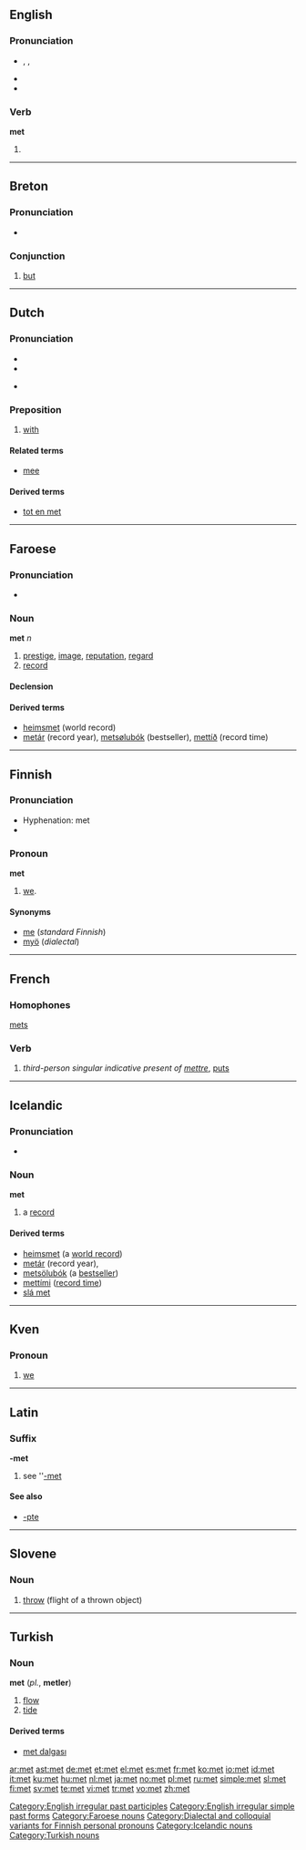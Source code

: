 {{also|Met|-met|MET}}
==English==
{{rank|able|five|need|394|met|boy|c.|strong}}
{{wikipedia}}

===Pronunciation===
* {{enPR|met}}, {{IPA|/mεt/}}, {{SAMPA|/mEt/}}
* {{audio|en-us-met.ogg|Audio (US)}}
* {{rhymes|ɛt}}

===Verb===
'''met'''

# {{past of|[[meet]]}}

[[Category:English irregular past participles]]
[[Category:English irregular simple past forms]]

----

==Breton==

===Pronunciation===
* {{IPA|/mɛd/|lang=br}}

===Conjunction===
{{infl|br|conjunction}}

# [[but]]

----

==Dutch==

===Pronunciation===
* {{audio|Nl-met.ogg|audio}}
* {{IPA|/mεt/|lang=nl}}
* {{i|Flemish}} {{IPA|/mε/|lang=nl}}

===Preposition===
{{infl|nl|preposition}}

# [[with]]

====Related terms====
* [[mee#Dutch|mee]]

====Derived terms====
* [[tot en met]]

----

==Faroese==

===Pronunciation===
* {{IPA|/meːt/|lang=fo}}

===Noun===
'''met''' ''n''

# [[prestige]], [[image]], [[reputation]], [[regard]]
# [[record]]

====Declension====
{{fo-decl-noun-n3|met}}

====Derived terms====
* [[heimsmet]] (world record)
* [[metár]]  (record year), [[metsølubók]] (bestseller), [[mettíð]] (record time)

[[Category:Faroese nouns]]

----

==Finnish==

===Pronunciation===
* Hyphenation: met
* {{IPA|lang=fi|[met]}}

===Pronoun===
'''met'''

# {{context|personal|dialectal|lang=fi}} [[we]].

====Synonyms====
* [[me#Finnish|me]] (''standard Finnish'')
* [[myö]] (''dialectal'')

[[Category:Dialectal and colloquial variants for Finnish personal pronouns]]

----

==French==

===Homophones===
[[mets]]

===Verb===
{{infl|fr|verb form}}

# ''third-person singular indicative present of [[mettre]]'', [[put]]s

----

==Icelandic==

===Pronunciation===
* {{IPA|/meːt/|lang=is}}

===Noun===
'''met''' {{n}}

# a [[record]]

====Derived terms====
* [[heimsmet]] (a [[world record]])
* [[metár]]  (record year),
* [[metsölubók]] (a [[bestseller]])
* [[mettími]] ([[record time]])
* [[slá met]]

[[Category:Icelandic nouns]]

----

==Kven==

===Pronoun===
{{infl|fkv|pronoun}}

# {{personal|lang=Kven}} [[we]]

----

==Latin==

===Suffix===
'''-met'''

# see ''[[-met#Latin|-met]]

====See also====
* [[-pte]]

----

==Slovene==

===Noun===
{{infl|sl|noun|g=m}}

# [[throw]] (flight of a thrown object)

{{tbot entry|Slovene|throw|2008|April|sl}}

----

==Turkish==

===Noun===
'''met''' (''pl.'', '''metler''')

# [[flow]]
# [[tide]]

====Derived terms====
* [[met dalgası]]

[[Category:Turkish nouns]]

[[ar:met]]
[[ast:met]]
[[de:met]]
[[et:met]]
[[el:met]]
[[es:met]]
[[fr:met]]
[[ko:met]]
[[io:met]]
[[id:met]]
[[it:met]]
[[ku:met]]
[[hu:met]]
[[nl:met]]
[[ja:met]]
[[no:met]]
[[pl:met]]
[[ru:met]]
[[simple:met]]
[[sl:met]]
[[fi:met]]
[[sv:met]]
[[te:met]]
[[vi:met]]
[[tr:met]]
[[vo:met]]
[[zh:met]]